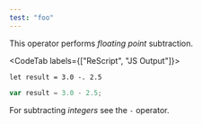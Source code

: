 ```yaml
---
test: "foo"
---
```


This operator performs *floating point* subtraction.

<CodeTab labels={["ReScript", "JS Output"]}>

```res
let result = 3.0 -. 2.5
```

```js
var result = 3.0 - 2.5;
```

</CodeTab>

For subtracting *integers* see the `-` operator.

